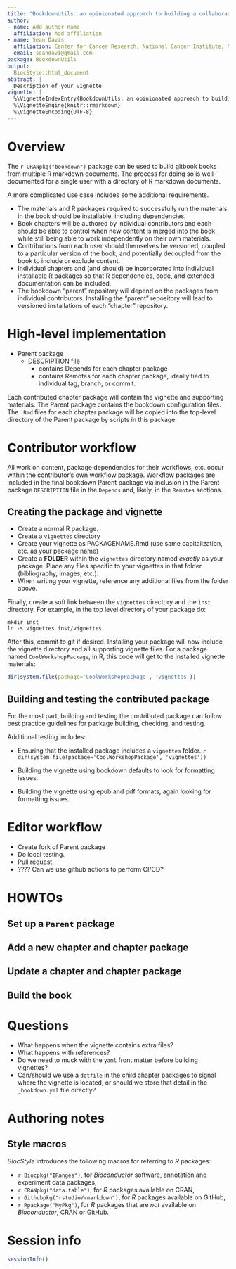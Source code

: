```yaml
---
title: "BookdownUtils: an opinionated approach to building a collaborative bookdown book"
author:
- name: Add author name
  affiliation: Add affiliation
- name: Sean Davis
  affiliation: Center for Cancer Research, National Cancer Institute, National Institutes of Health, Bethesda, MD
  email: seandavi@gmail.com
package: BookdownUtils
output:
  BiocStyle::html_document
abstract: |
  Description of your vignette
vignette: |
  %\VignetteIndexEntry{BookdownUtils: an opinionated approach to building a collaborative bookdown book}
  %\VignetteEngine{knitr::rmarkdown}
  %\VignetteEncoding{UTF-8}
---
```


# Overview

The `r CRANpkg("bookdown")` package can be used to build gitbook books from
multiple R markdown documents. The process for doing so is well-documented for
a single user with a directory of R markdown documents. 

A more complicated use case includes some additional requirements.

- The materials and R packages required to successfully run the materials
in the book should be installable, including dependencies.
- Book chapters will be authored by individual contributors and each should
be able to control when new content is merged into the book while still
being able to work independently on their own materials.
- Contributions from each user should themselves be versioned, coupled to a
particular version of the book, and potentially decoupled from the book to 
include or exclude content.
- Individual chapters and (and should) be incorporated into individual installable
R packages so that R dependencies, code, and extended documentation can be included.
- The bookdown "parent" repository will depend on the packages from individual 
contributors. Installing the "parent" repository will lead to versioned installations
of each "chapter" repository.

# High-level implementation

- Parent package
  - DESCRIPTION file
    - contains Depends for each chapter package
    - contains Remotes for each chapter package, ideally tied to individual tag, branch, or commit.

Each contributed chapter package will contain the vignette and supporting materials. The Parent
package contains the bookdown configuration files. The `.Rmd` files for each chapter package will
be copied into the top-level directory of the Parent package by scripts in this package. 


# Contributor workflow

All work on content, package dependencies for their workflows, etc. occur
within the contributor's own workflow package. Workflow packages are included 
in the final bookdown Parent package via inclusion in the Parent package `DESCRIPTION`
file in the `Depends` and, likely, in the `Remotes` sections.

## Creating the package and vignette

- Create a normal R package.
- Create a `vignettes` directory
- Create your vignette as PACKAGENAME.Rmd (use same capitalization, etc. as your package name)
- Create a **FOLDER** within the `vignettes` directory named *exactly* as your package. Place any
files specific to your vignettes in that folder (bibliography, images, etc.). 
- When writing your vignette, reference any additional files from the folder above. 

Finally, create a soft link between the `vignettes` directory and the `inst` directory. For example, in the 
top level directory of your package do:

```
mkdir inst
ln -s vignettes inst/vignettes
```

After this, commit to git if desired. Installing your package will now include the vignette directory and 
all supporting vignette files. For a package named `CoolWorkshopPackage`, in R, this code will
get to the installed vignette materials:

```r
dir(system.file(package='CoolWorkshopPackage', 'vignettes'))
```

## Building and testing the contributed package

For the most part, building and testing the contributed package can follow best practice guidelines for
package building, checking, and testing. 

Additional testing includes:

- Ensuring that the installed package includes a `vignettes` folder. 
    ```r
    dir(system.file(package='CoolWorkshopPackage', 'vignettes'))
    ```

- Building the vignette using bookdown defaults to look for formatting issues.
- Building the vignette using epub and pdf formats, again looking for formatting issues.


# Editor workflow

- Create fork of Parent package
- Do local testing.
- Pull request.
- ???? Can we use github actions to perform CI/CD?

# HOWTOs

## Set up a `Parent` package

## Add a new chapter and chapter package

## Update a chapter and chapter package

## Build the book

# Questions

- What happens when the vignette contains extra files?
- What happens with references?
- Do we need to muck with the `yaml` front matter before building vignettes?
- Can/should we use a `dotfile` in the child chapter packages to signal where the 
vignette is located, or should we store that detail in the `_bookdown.yml` file directly?

# Authoring notes

## Style macros

_BiocStyle_ introduces the following macros for referring to _R_ packages:

* `r Biocpkg("IRanges")`, for _Bioconductor_ software, annotation and experiment data packages,
* `r CRANpkg("data.table")`, for _R_ packages available on CRAN,
* `r Githubpkg("rstudio/rmarkdown")`, for _R_ packages available on GitHub,
* `r Rpackage("MyPkg")`, for _R_ packages that are _not_ available on _Bioconductor_, CRAN or GitHub.

# Session info {.unnumbered}

```r
sessionInfo()
```
